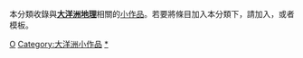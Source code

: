 {{Catnav|頁面分類|地理|区域地理|大洲|大洋洲|大洋洲地理}}
{{hiddencat}}
{{WPSS-cat}}
本分類收錄與'''[[大洋洲地理|大洋洲地理]]'''相關的[[Wikipedia:小作品|小作品]]。若要將條目加入本分類下，請加入'''{{tl|Oceania-geo-stub}}'''，或者'''{{tl|大洋洲地理小作品}}'''模板。
{{Commonscat|Geography of Oceania}}

[[Category:依大洲劃分的地理小作品|O]]
[[Category:大洋洲小作品|Category:大洋洲小作品]]
[[Category:大洋洲地理|*]]